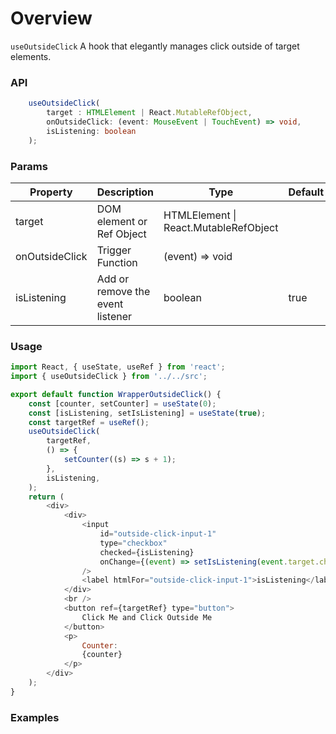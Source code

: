 
<Meta title="Hooks/useOutsideClick" />

# Overview

`useOutsideClick` A hook that elegantly manages click outside of target elements.

### API

```ts
    useOutsideClick(
        target : HTMLElement | React.MutableRefObject,
        onOutsideClick: (event: MouseEvent | TouchEvent) => void,
        isListening: boolean
    );
```

### Params

| Property       | Description                      | Type                                  | Default |
| -------------- | -------------------------------- | ------------------------------------- | ------- |
| target         | DOM element or Ref Object        | HTMLElement \| React.MutableRefObject |         |
| onOutsideClick | Trigger Function                 | (event) => void                       |         |
| isListening    | Add or remove the event listener | boolean                               | true    |

### Usage

```js
import React, { useState, useRef } from 'react';
import { useOutsideClick } from '../../src';

export default function WrapperOutsideClick() {
    const [counter, setCounter] = useState(0);
    const [isListening, setIsListening] = useState(true);
    const targetRef = useRef();
    useOutsideClick(
        targetRef,
        () => {
            setCounter((s) => s + 1);
        },
        isListening,
    );
    return (
        <div>
            <div>
                <input
                    id="outside-click-input-1"
                    type="checkbox"
                    checked={isListening}
                    onChange={(event) => setIsListening(event.target.checked)}
                />
                <label htmlFor="outside-click-input-1">isListening</label>
            </div>
            <br />
            <button ref={targetRef} type="button">
                Click Me and Click Outside Me
            </button>
            <p>
                Counter:
                {counter}
            </p>
        </div>
    );
}
```

### Examples

<Preview>
    <Story name="WrapperOutsideClik">
        <WrapperOutsideClick />
    </Story>
</Preview>

